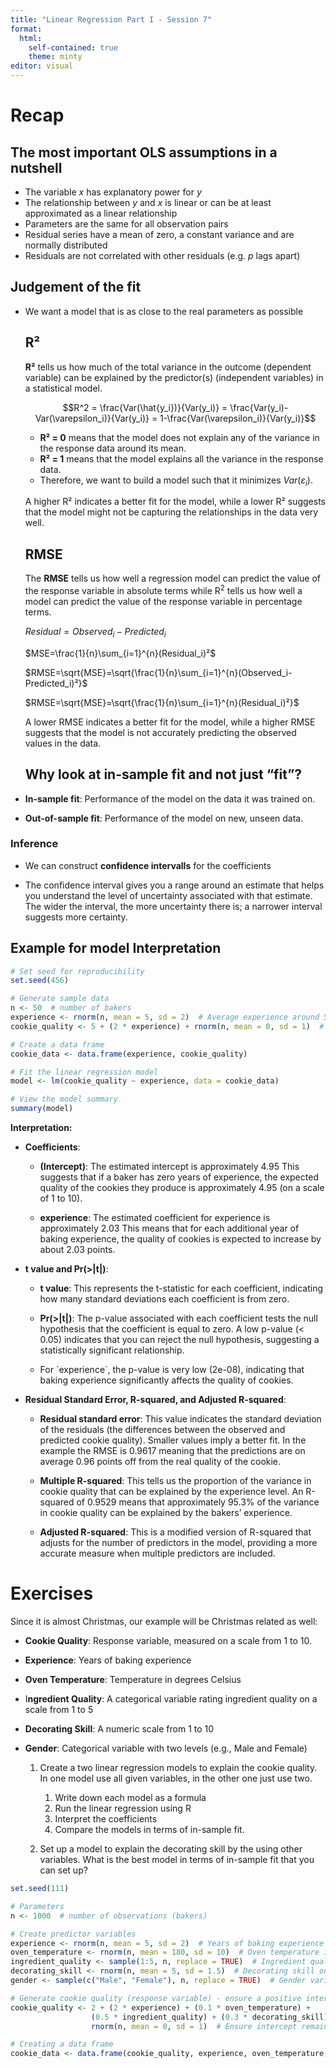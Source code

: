 ```yaml
---
title: "Linear Regression Part I - Session 7"
format: 
  html:
    self-contained: true
    theme: minty
editor: visual
---
```


# Recap

## The most important OLS assumptions in a nutshell

-   The variable $x$ has explanatory power for $y$
-   The relationship between $y$ and $x$ is linear or can be at least approximated as a linear relationship
-   Parameters are the same for all observation pairs
-   Residual series have a mean of zero, a constant variance and are normally distributed
-   Residuals are not correlated with other residuals (e.g. $p$ lags apart)

## Judgement of the fit

-   We want a model that is as close to the real parameters as possible

    ::: panel-tabset
    ## R²

    **R²** tells us how much of the total variance in the outcome (dependent variable) can be explained by the predictor(s) (independent variables) in a statistical model.

    $$R^2 = \frac{Var(\hat{y_i})}{Var(y_i)} = \frac{Var(y_i)-Var(\varepsilon_i)}{Var(y_i)} = 1-\frac{Var(\varepsilon_i)}{Var(y_i)}$$

    -   **R² = 0** means that the model does not explain any of the variance in the response data around its mean.
    -   **R² = 1** means that the model explains all the variance in the response data.
    -   Therefore, we want to build a model such that it minimizes $Var(\varepsilon_i)$.

    ::: callout-important
    A higher R² indicates a better fit for the model, while a lower R² suggests that the model might not be capturing the relationships in the data very well.
    :::

    ## RMSE

    The **RMSE** tells us how well a regression model can predict the value of the response variable in absolute terms while R^2^ tells us how well a model can predict the value of the response variable in percentage terms.

    $Residual=Observed_i - Predicted_i$

    $MSE=\frac{1}{n}\sum_{i=1}^{n}(Residual_i)²$

    $RMSE=\sqrt{MSE​}=\sqrt{\frac{1}{n}\sum_{i=1}^{n}(Observed_i-Predicted_i)²}$

    $RMSE=\sqrt{MSE​}=\sqrt{\frac{1}{n}\sum_{i=1}^{n}(Residual_i)²}$

    ::: callout-important
    A lower RMSE indicates a better fit for the model, while a higher RMSE suggests that the model is not accurately predicting the observed values in the data.
    :::
    :::

    ## Why look at in-sample fit and not just "fit"?

-   **In-sample fit**: Performance of the model on the data it was trained on.

-   **Out-of-sample fit**: Performance of the model on new, unseen data.

### Inference

-   We can construct **confidence intervalls** for the coefficients

-   The confidence interval gives you a range around an estimate that helps you understand the level of uncertainty associated with that estimate. The wider the interval, the more uncertainty there is; a narrower interval suggests more certainty.

## Example for model Interpretation

```r
# Set seed for reproducibility
set.seed(456)

# Generate sample data
n <- 50  # number of bakers
experience <- rnorm(n, mean = 5, sd = 2)  # Average experience around 5 years, variability of 2 years
cookie_quality <- 5 + (2 * experience) + rnorm(n, mean = 0, sd = 1)  # Linear relationship with noise

# Create a data frame
cookie_data <- data.frame(experience, cookie_quality)

# Fit the linear regression model
model <- lm(cookie_quality ~ experience, data = cookie_data)

# View the model summary
summary(model)
```

**Interpretation:**

-   **Coefficients**:

    -   **(Intercept)**: The estimated intercept is approximately 4.95 This suggests that if a baker has zero years of experience, the expected quality of the cookies they produce is approximately 4.95 (on a scale of 1 to 10).

    -   **experience**: The estimated coefficient for experience is approximately 2.03 This means that for each additional year of baking experience, the quality of cookies is expected to increase by about 2.03 points.

-   **t value and Pr(\>\|t\|)**:

    -   **t value**: This represents the t-statistic for each coefficient, indicating how many standard deviations each coefficient is from zero.

    -   **Pr(\>\|t\|)**: The p-value associated with each coefficient tests the null hypothesis that the coefficient is equal to zero. A low p-value (\< 0.05) indicates that you can reject the null hypothesis, suggesting a statistically significant relationship.

    -   For \`experience\`, the p-value is very low (2e-08), indicating that baking experience significantly affects the quality of cookies.

-   **Residual Standard Error, R-squared, and Adjusted R-squared**:

    -   **Residual standard error**: This value indicates the standard deviation of the residuals (the differences between the observed and predicted cookie quality). Smaller values imply a better fit. In the example the RMSE is 0.9617 meaning that the predictions are on average 0.96 points off from the real quality of the cookie.

    -   **Multiple R-squared**: This tells us the proportion of the variance in cookie quality that can be explained by the experience level. An R-squared of 0.9529 means that approximately 95.3% of the variance in cookie quality can be explained by the bakers' experience.

    -   **Adjusted R-squared**: This is a modified version of R-squared that adjusts for the number of predictors in the model, providing a more accurate measure when multiple predictors are included.

# Exercises

Since it is almost Christmas, our example will be Christmas related as well:

-   **Cookie Quality**: Response variable, measured on a scale from 1 to 10.

-   **Experience**: Years of baking experience

-   **Oven Temperature**: Temperature in degrees Celsius

-   I**ngredient Quality**: A categorical variable rating ingredient quality on a scale from 1 to 5

-   **Decorating Skill**: A numeric scale from 1 to 10

-   **Gender**: Categorical variable with two levels (e.g., Male and Female)

    1.  Create a two linear regression models to explain the cookie quality. In one model use all given variables, in the other one just use two.

        1.  Write down each model as a formula
        2.  Run the linear regression using R
        3.  Interpret the coefficients
        4.  Compare the models in terms of in-sample fit.

    2.  Set up a model to explain the decorating skill by the using other variables. What is the best model in terms of in-sample fit that you can set up?

```r
set.seed(111)

# Parameters
n <- 1000  # number of observations (bakers)

# Create predictor variables
experience <- rnorm(n, mean = 5, sd = 2)  # Years of baking experience
oven_temperature <- rnorm(n, mean = 180, sd = 10)  # Oven temperature in degrees Celsius
ingredient_quality <- sample(1:5, n, replace = TRUE)  # Ingredient quality rating from 1 to 5
decorating_skill <- rnorm(n, mean = 5, sd = 1.5)  # Decorating skill on a scale from 1 to 10
gender <- sample(c("Male", "Female"), n, replace = TRUE)  # Gender variable with two levels

# Generate cookie quality (response variable) - ensure a positive intercept
cookie_quality <- 2 + (2 * experience) + (0.1 * oven_temperature) + 
                  (0.5 * ingredient_quality) + (0.3 * decorating_skill) + 
                  rnorm(n, mean = 0, sd = 1)  # Ensure intercept remains positive

# Creating a data frame
cookie_data <- data.frame(cookie_quality, experience, oven_temperature, ingredient_quality, decorating_skill, gender)


```

